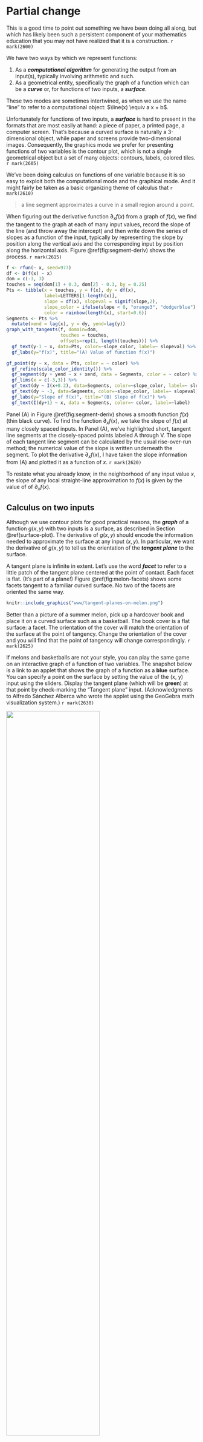 # Partial change

This is a good time to point out something we have been doing all along, but which has likely been such a persistent component of your mathematics education that you may not have realized that it is a construction. `r mark(2600)`

We have two ways by which we represent functions:

1. As a ***computational algorithm*** for generating the output from an input(s), typically involving arithmetic and such. 
2. As a geometrical entity, specifically the graph of a function which can be a ***curve*** or, for functions of two inputs, a ***surface***.

These two modes are sometimes intertwined, as when we use the name "line" to refer to a computational object: $\line(x) \equiv a x + b$.

Unfortunately for functions of two inputs, a ***surface*** is hard to present in the formats that are most easily at hand: a piece of paper, a printed page, a computer screen. That's because a curved surface is naturally a 3-dimensional object, while paper and screens provide two-dimensional images. Consequently, the graphics mode we prefer for presenting functions of two variables is the contour plot, which is not a single geometrical object but a set of many objects: contours, labels, colored tiles.  `r mark(2605)`

We've been doing calculus on functions of one variable because it is so easy to exploit both the computational mode and the graphical mode. And it might fairly be taken as a basic organizing theme of calculus that  `r mark(2610)`

> a line segment approximates a curve in a small region around a point.

When figuring out the derivative function $\partial_x f(x)$ from a graph of $f(x)$, we find the tangent to the graph at each of many input values, record the slope of the line (and throw away the intercept) and then write down the series of slopes as a function of the input, typically by representing the slope by position along the vertical axis and the corresponding input by position along the horizontal axis. Figure \@ref(fig:segment-deriv) shows the process. `r mark(2615)`

```r
f <- rfun(~ x, seed=977)
df <- D(f(x) ~ x)
dom = c(-3, 3)
touches = seq(dom[1] + 0.3, dom[2] - 0.3, by = 0.25)
Pts <- tibble(x = touches, y = f(x), dy = df(x), 
              label=LETTERS[1:length(x)],
              slope = df(x), slopeval = signif(slope,2),
              slope_color = ifelse(slope < 0, "orange3", "dodgerblue"),
              color = rainbow(length(x), start=0.6)) 
Segments <- Pts %>%
  mutate(xend = lag(x), y = dy, yend=lag(y))
graph_with_tangents(f, domain=dom, 
                    touches = touches,
                    offsets=rep(1, length(touches))) %>%
  gf_text(y-1 ~ x, data=Pts, color=~slope_color, label=~ slopeval) %>%
  gf_labs(y="f(x)", title="(A) Value of function f(x)")

gf_point(dy ~ x, data = Pts, color = ~ color) %>%
  gf_refine(scale_color_identity()) %>%
  gf_segment(dy + yend ~ x + xend, data = Segments, color = ~ color) %>%
  gf_lims(x = c(-3,3)) %>%
  gf_text(dy ~ I(x+0.2), data=Segments, color=~slope_color, label=~ slopeval) %>%
  gf_text(dy ~ -3, data=Segments, color=~slope_color, label=~ slopeval) %>%
  gf_labs(y="Slope of f(x)", title="(B) Slope of f(x)") %>%
  gf_text(I(dy+1) ~ x, data = Segments, color=~ color, label=~label)
```

Panel (A) in Figure \@ref(fig:segment-deriv) shows a smooth function $f(x)$ (thin black curve). To find the function $\partial_x f(x)$, we take the slope of $f(x)$ at many closely spaced inputs. In Panel (A), we've highlighted short, tangent line segments at the closely-spaced points labeled A through V. The slope of each tangent line segment can be calculated by the usual rise-over-run method; the numerical value of the slope is written underneath the segment. To plot the derivative $\partial_x f(x)$, I have taken the slope information from (A) and plotted it as a function of $x$. `r mark(2620)`

To restate what you already know, in the neighborhood of any input value $x$, the slope of any local straight-line approximation to $f(x)$ is given by the value of of $\partial_x f(x)$. 

## Calculus on two inputs

Although we use contour plots for good practical reasons, the ***graph*** of a function $g(x,y)$ with two inputs is a surface, as described in Section \@ref(surface-plot). The derivative of $g(x,y)$ should encode the information needed to approximate the surface at any input $(x,y)$. In particular, we want the derivative of $g(x,y)$ to tell us the orientation of the ***tangent plane*** to the surface.

A tangent plane is infinite in extent. Let's use the word ***facet*** to refer to a little patch of the tangent plane centered at the point of contact. Each facet is flat. (It's part of a plane!) Figure \@ref(fig:melon-facets) shows some facets tangent to a familiar curved surface. No two of the facets are oriented the same way.

```r
knitr::include_graphics("www/tangent-planes-on-melon.png")
```

Better than a picture of a summer melon, pick up a hardcover book and place it on a curved surface such as a basketball. The book cover is a flat surface: a facet. The orientation of the cover will match the orientation of the surface at the point of tangency. Change the orientation of the cover and you will find that the point of tangency will change correspondingly.  `r mark(2625)`

If melons and basketballs are not your style, you can play the same game on an interactive graph of a function of two variables. The snapshot below is a link to an applet that shows the graph of a function as a **blue** surface. You can specify a point on the surface by setting the value of the (x, y) input using the sliders. Display the tangent plane (which will be **green**) at that point by check-marking the "Tangent plane" input. (Acknowledgments to Alfredo Sánchez Alberca who wrote the applet using the GeoGebra math visualization system.) `r mark(2630)`

<!--
[![](www/geogebra-tangent-app.png)](https://www.geogebra.org/m/wTh7KKd3){:target="_blank"}
-->

<a href="https://www.geogebra.org/m/wTh7KKd3" target="_blank"><img src="www/geogebra-tangent-app.png" width="70%"></a>

 `r mark(2635)`



For the purposes of computation by eye, a contour graph of a surface can be easier to deal with. Figure \@ref(fig:whole-plot) shows the contour graph of a smoothly varying function. Three points have been labeled A, B, and C.  `r mark(2640)`


```r
g <- rfun(~ x + y, seed=382)
Pts <- tibble::tribble(
  ~ x, ~ y, ~ label,
  -1, 1, "A",
  1.5, 1.2, "B",
  -1.7, -1.7, "C"
)
P <- contour_plot(g(x, y) ~ x + y, domain(x=c(-3,3), y=c(-3,3))) %>%
  gf_text(y ~ x, data = Pts, color="magenta", label=~label) %>%
  gf_refine(coord_fixed())
dx <- D(g(x, y) ~ x)
dy <- D(g(x, y) ~ y)
xA <- -1
yA <- 1
gA <- function(x, y) {g(xA, yA) + dx(xA, yA)*(x-xA) + dy(xA,yA)*(y-yA)}
PA <- contour_plot(gA(x, y) ~ x + y, domain(x=xA + 3*c(-.1, .1), y=yA +3*c(-.1, .1))) %>%
  gf_text(y ~ x, data = Pts %>% filter(label=="A"), label=~label, color="magenta", size=12)%>%
  gf_refine(coord_fixed())
PzA <- contour_plot(g(x, y) ~ x + y, domain(x=xA + 3*c(-.1, .1), y=yA +3*c(-.1, .1))) %>%
  gf_text(y ~ x, data = Pts %>% filter(label=="A"), label=~label, color="magenta", size=12)%>%
  gf_refine(coord_fixed())

xB <- 1.5
yB <- 1.2
gB <- function(x, y) {g(xB, yB) + dx(xB, yB)*(x-xB) + dy(xB,yB)*(y-yB)}
PB<-   contour_plot(gB(x, y) ~ x + y, domain(x=c(xB-.1, xB+.1), y=c(yB-.1, yB+.1))) %>%
  gf_text(y ~ x, data = Pts %>% filter(label=="B"), label=~label, color="magenta", size=12)%>%
  gf_refine(coord_fixed())
PzB <- contour_plot(g(x, y) ~ x + y, domain(x=xB + 1*c(-.1, .1), y=yB +1*c(-.1, .1))) %>%
  gf_text(y ~ x, data = Pts %>% filter(label=="B"), label=~label, color="magenta", size=12)%>%
  gf_refine(coord_fixed())

xC <- -1.7
yC <- -1.7
gC<- function(x, y) {g(xC, yC) + dx(xC, yC)*(x-xC) + dy(xC,yC)*(y-yC)}
PC <- contour_plot(gC(x, y) ~ x + y, domain(x=c(xC-.1, xC+.1), y=c(yC-.1, yC+.1))) %>%
  gf_text(y ~ x, data = Pts %>% filter(label=="C"), label=~label, color="magenta", size=12)%>%
  gf_refine(coord_fixed())
PzC <- contour_plot(g(x, y) ~ x + y, domain(x=xC + 1*c(-.1, .1), y=yC +1*c(-.1, .1))) %>%
  gf_text(y ~ x, data = Pts %>% filter(label=="C"), label=~label, color="magenta", size=12)%>%
  gf_refine(coord_fixed())

```

```r
P
```


Zooming in on each of the marked points presents a simpler picture for each of them, although one that is different for each point. Each zoomed-in plot contains almost parallel, almost evenly spaced contours. If the surface had been exactly planar over the entire zoomed-in domain, the contours would be *exactly* parallel and exactly evenly spaced. We can approach such exact parallelness by zooming in more closely around the labeled point. `r mark(2645)`

```r
PzC
PzA
PzB
```

Just as the function $\line(x) \equiv a x + b$ describes a straight line, the function $\text{plane}(x, y) \equiv a + b x + c y$ describes a plane whose orientation is specified by the value of the parameters $b$ and $c$. (Parameter $a$ is about the vertical location of the plane, not it's orientation.) `r mark(2650)`

In Figure \@ref(fig:facet-plot), the facets tangent to the original surface at A, B, and C are displayed. Comparing Figures \@ref(fig:zoomed-plot) and \@ref(fig:facet-plot) you can see that each facet has the same orientation as the surface; the contours face in the same way. `r mark(2655)`


```r
PC
PA
PB
```

Remember that the point of constructing such facets is to generalize the idea of a derivative from a function of one input $f(x)$ to functions of two or more inputs such as $g(x,y)$. Just as the derivative $\partial_x f(x_0)$ reflects the ***slope*** of the *line* tangent to the graph of $f(x)$ at $x=x_0$, our plan for the "derivative" of $g(x_0,y_0)$ is to represent the ***orientation*** of the facet tangent to the graph of $g(x,y)$  at $(x=x_0, y=y_0)$. The question for us now is what information is needed to specify an orientation. `r mark(2660)`

One clue comes from the formula for a function whose graph is a plane oriented in a particular direction:

$$\text{plane}(x,y) \equiv a + b x + cy$$

::: {.scaffolding  data-latex=""}
To explore the roles of the parameters $b$ and $c$ in setting the orientation of the line, open a `r sandbox_link()`. The scaffolding code generates a particular instance of $\text{plane}(x,y)$ and plots it in two ways: a contour plot and a surface plot. Change the numerical values of $b$ and $c$ and observe how the orientation of the planar surface changes in the graphs. You can also see that the value of $a$ is irrelevant to the orientation of the plane, just as the intercept of a straight-line graph is irrelevant to the slope of that line. `r mark(2665)`

```r
plane <- makeFun(a + b*x + c*y ~ x + y, a = 1, b = -2.5, c = 1.6)
if (knitr::is_html_output()) {
  interactive_plot(plane(x, y) ~ x + y, domain(x=c(-2, 2), y=c(-2, 2)))
} else {
  knitr::include_graphics(normalizePath("www/plane-3d.png"))
}
contour_plot(plane(x, y) ~ x + y, domain(x=c(-2, 2), y=c(-2, 2))) %>%
  gf_refine(coord_fixed())
```
As always it can be difficult to extract quantitative information from a surface plot. For the example here, you can see that the high-point on the surface is when $x$ is most negative and $y$ is most positive. Compare that to the contour plot to verify that that two modes are displaying the same surface. `r mark(2670)`


(Note: The `gf_refine(coord_fixed())` part of the contour-plot command makes numerical intervals on the horizontal and vertical axes have the same length.)
:::

An instructive experience is to pick up a rigid, flat object, for instance a smartphone or hardcover book. Hold the object level with pinched fingers at the mid-point of each of the short ends, as shown in Figure \@ref(fig:hold-book) (left).  `r mark(2675)`

```r
knitr::include_graphics("www/level-book.png")
knitr::include_graphics("www/rotated-book.png")
knitr::include_graphics("www/tipped-book.png")
```
You can tip the object in one direction by raising or lowering one hand. (middle picture) And you can tip the object in the other coordinate direction by rotating the object around the line joining the points grasped by the left and right hands. (right picture) By combining these two motions, you can orient the surface of the object in a wide range of directions.^[In describing the orientation of aircraft and ships, three parameters are used: pitch, roll, and yaw. For a geometrical plane (as opposed to an aircraft or ship, which have distinct front and back ends), yaw isn't applicable.] `r mark(2680)`

The purpose of this lesson is to show that two-numbers are sufficient to dictate the orientation of a plane. In terms of Figure \@ref(fig:hold-book) these are 1) the amount that one hand is raised relative to the other and 2) the angle of rotation around the hand-to-hand axis. `r mark(2685)`

Similarly, in the formula for a plane, the orientation is set by two numbers, $b$ and $c$ in $\text{plane}(x, y) \equiv a + b x + c y$.

How do we find the right $b$ and $c$ for the tangent facet to a function $g(x,y)$ at a specific input $(x_0, y_0)$? Taking slices of $g(x,y)$ provides the answer. In particular, these two slices:
$$\text{slice}_1(x) \equiv g(x, y_0) = a + b\, x + c\, y_0 \\ \text{slice}_2(y) \equiv g(x_0, y) = a + b x_0 + c\, y$$

Look carefully at the formulas for the slices. In $\text{slice}_1(x)$, the value of $y$ is being held constant at $y=y_0$. Similarly, in $\text{slice}_2(y)$ the value of $x$ is held constant at $x=x_0$.  `r mark(2690)`

The parameters $b$ and $c$ can be read out from the derivatives of the respective slices: $b$ is equal to the derivative of the slice$_1$ function with respect to $x$ evaluated at $x=x_0$, while $c$ is the derivative of the slice$_2$ function with respect to $y$ evaluated at $y=y_0$. Or, in the more compact mathematical notation:

$$b = \partial_x \text{slice}_1(x)\left.\strut\right|_{x=x_0} \ \ \text{and}\ \ c=\partial_y \text{slice}_2(y)\left.\strut\right|_{y=y_0}$$
These derivatives of slice functions are called ***partial derivatives***. The word "partial" refers to examining just one input at a time. In the above formulas, the ${\large |}_{x=x_0}$ means to evaluate the derivative at $x=x_0$ and  ${\large |}_{y=y_0}$ means something similar. `r mark(2695)`

You don't need to create the slices explicitly in order to calculate the partial derivatives. 
Simply differentiate $g(x, y)$ with respect to $x$ in order to get parameter $b$ and differentiate $g(x, y)$ with respect to $y$ to get parameter $c$. To demonstrate, we'll make use of the ***sum*** rule:
$$\partial_x g(x, y) = \underbrace{\partial_x a}_{=0} + \underbrace{\partial_x b x}_{=b} + \underbrace{\partial_x cy}_{=0} = b$$
Similarly, $$\partial_y g(x, y) = \underbrace{\partial_y a}_{=0} + \underbrace{\partial_y b x}_{=0} + \underbrace{\partial_y cy}_{=c} = c$$

::: {.takenote  data-latex=""}
Get in the habit of noticing the subscript on the differentiation symbol $\partial$. When taking, for instance, $\partial_y f(x,y,z, \ldots)$, all variables other than $y$ are to be ***held constant***. Some examples: `r mark(2700)`

$$\partial_y 3 x^2 = 0\ \ \text{but}\ \ \ 
\partial_x 3 x^2 = 6x\\
\ \\
\partial_y 2 x^2 y = 2x^2\ \ \text{but}\ \ \
\partial_x 2 x^2 y = 4 x y
$$
:::


## All other things being equal ...

Recall that the derivative of a function of one variable, say, $\partial_x f(x)$ tells you, at each possible value of the input $x$, how much the output will change proportional to a small change in the value of the input. 

Now that we are in the domain of multiple inputs, writing $h$ to stand for "a small change" is not entirely adequate. Instead, we'll write $dx$ for a small change in the $x$ input and $dy$ for a small change in the $y$ input.

With this notation, we write the first-order polynomial approximation to a function of a single input $x$ as $$f(x+dx) = f(x) + \partial_x f(x) \times dx$$
Applying this notation to functions of two inputs, we have:
$$g(x + \color{magenta}{dx}, y) = g(x,y) + \color{magenta}{\partial_x} g(x,y) \times \color{magenta}{dx}\\
\text{and} \\
g(x, y+\color{brown}{dy}) = g(x,y) + \color{brown}{\partial_y} g(x,y) \times \color{brown}{dy}$$

Each of these statements is about *changing one input* while *holding the other input(s) constant*. Or, as the more familiar expression goes, "The effect of changing one input  **all other things being equal** or **all other things held constant**.^[The Latin phrase for this is *ceteris paribus*, often used in economics.] `r mark(2705)`


Everything we've said about differentiation rules applies not just to functions of one input, $f(x)$, but to functions with two or more inputs, $g(x,y)$, $h(x,y,z)$ and so on.  `r mark(2710)`

## Gradient vector

For functions of two inputs, there are two partial derivatives. For functions of three inputs, there are three partial derivatives. We can, of course, collect the partial derivatives into Cartesian coordinate form. This collection is called the ***gradient vector***. `r mark(2715)`

Just as our notation for differences ($\cal D$) and derivatives ($\partial$) involves unusual typography on the letter "D," the notation for the gradient involves such unusual typography although this time on $\Delta$, the Greek version of "D." For the gradient symbol, turn $\Delta$ on its head: $\nabla$. That is,
$$\nabla g(x,y) \equiv \left(\stackrel\strut\strut\delta_x g(x,y), \ \ \delta_y g(x,y)\right)$$

Note that $\nabla g(x,y)$ is a function of both $x$ and $y$, so in general the gradient vector differs from place to place in the function's domain.

The graphics convention for drawing a gradient vector for a particular input, that is, $\nabla g(x_0, y_0)$, puts an arrow with its root at $(x_0, y_0)$, pointing in direction $\nabla g(x_0, y_0)$, as in Figure \@ref(fig:one-grad-arrow). `r mark(2720)`

```r
graw <- rfun( ~ x + y, seed=562)
g <- makeFun(graw(x, y)  ~ x & y)
contour_plot(g(x, y+.2) ~ x + y, domain(x=c(-2,2), y=c(0, 4))) %>%
  gf_text(2 ~ 1, label= ~"(x=1,y=2)", color="orange3", hjust=0, vjust=-0.50) %>%
  gradient_plot(g(x, y) ~ x + y, domain(x=c(1,2), y=c(2, 3)), npts=1, color="orange3", alpha=1) %>%
  gf_refine(coord_fixed())
```

A ***gradient field*** (see Figure \@ref(fig:gradient-field-A)) is the value of the gradient vector at each point in the function's domain. Graphically, in order to prevent over-crowding, the vectors are drawn at discrete points. The lengths of the drawn vectors are set proportional to the numerical length of $\nabla g(x, y)$, so a short vector means the surface is relatively level, a long vector means the surface is relatively steep.  `r mark(2725)`

```r
contour_plot(g(x, y+.2) ~ x + y, domain(x=c(-2,2), y=c(0, 4))) %>%
  gradient_plot(g(x, y) ~ x + y, color="orange3", alpha=1) %>%
  gf_refine(coord_fixed())
```


## Total derivative (optional)

The name "partial derivative" suggests the existence of some kind of derivative that's not just a part, but the whole thing. The ***total derivative*** is such a whole and gratifyingly made up of it's parts, that is, the partial derivatives.

Suppose you are modeling the temperature of some volume of the atmosphere, given as $T(t, x, y, z)$. This merely says that the temperature depends on both time and location, something that is familiar from everyday life.

The partial derivatives have an easy interpretation: $\partial_t T()$ tells how the temperature is changing over time at a given location, perhaps because of the evaporation or condensation of water vapor. $\partial_x T()$ tells how the temperature changes in the $x$ direction, and so on.

The total derivative gives an overall picture of the changes in a parcel of air, which you can thnk of as a tiny balloon-like structure but without the balloon membrane. The temperature inside the "balloon" may change with time (e.g. condensation or evaporation of water), but as the ballon drifts along with the motion of the air (that is, the wind), the evolving location can change the temperature as well. Think of a balloon caught in an updraft: the temperature goes down as the balloon ascends. 

For an imaginary observer located in the balloon, the temperature is changing with time. Part of this change is the instrinsic change measured by $\partial_t T$ but we need to add to that the changes induces by the evolving location of the balloon.  The partial change in temperature due to a change in altitude is $\partial_z T$, but it's important to realize that the coordinates of the location are themselves functions of time: $x(t), y(t), z(t)$. Seeing the function $T()$ for the observer in the balloon as a function of $t$, we have $T(t, x(t), y(t), z(t))$.  This is a function composition: $T()$ composed with each of $x()$, $y()$, and $z()$. Recall in the chain rule $\partial_v f(g(v)) = \partial_v f(g(v)) \partial_v g(v)$ that the derivative of the composed quantity is the product of two derivatives.

Likewise, the total derivative of temperature with respect to the observer riding in the balloon will be add together the parts due to changes in time (holding position constant), x-coordinate (holding time and the other space coordinates constant), and the like. Signifying the total differentiation with a capital $D$, we have
$$D\, T(t) = \partial_t T() + \partial_x T() \cdot\partial_t x + \partial_y T()\cdot \partial_t y + \partial_z T() \cdot\partial_t z$$
Note that $\partial_t x$ is the velocity of the balloon in the x-direction, and similarly for the other coordinate directions. Writing these velocities as $v_x, v_y, v_z$, the total derivative for temperature of a parcel of air embedded in a moving atmosphere is

$$D\ T(t) = \partial_t T + v_x\, \partial_x T + v_y\, \partial_y T + v_z\, \partial_z T$$
Formulations like this, which put the parts of change together into a whole, are often seen in the mathematics of fluid flow as applied in meteorology and oceanology.

<!-- ## Other optimization algorithms

Nelder-Mead, etc.

`rrr insert_calcZ_exercise("XX.XX", "kcblMf", "Exercises/Diff/pony-run-bed.Rmd")`

-->

## Differentials {#differential-skier}

> *A little bit of this, a little bit of that.* --- Stevie Wonder, "The Game of Love"

We have framed calculus in terms of ***functions***: transformations that take one (or more!) quantities as input and return a quantity as output. This was not the original formulation. In this section, we will use the original style in order to demonstrate how you can sometimes skip the step of constructing a function before differentiating to answer a question of the sort: "If this quantity changes by a little bit, how much will another, related quantity change?"

As an example, consider the textbook-style problem of a water skier being pulled along the water by a rope pulled in from the top of a tower of height $H$. The skier is distance $x$ from the tower. As the rope is winched in at a constant rate, does the skier go faster or slower as she approaches the tower.

```r
knitr::include_graphics("www/water-skier.png")
```

In the function style of approach, we can write the position function $x(t)$ with input the length of the rope $L(t)$. Using the diagram, you can see that
$$x(t) = \sqrt{\strut L(t)^2 - H^2}\ .$$

Differentiate both sides with respect to $t$ to get the velocity of the skier: $\partial_t x(t)$ through the chain rule:
$$\underbrace{\partial_t x(t)}_{\partial_t f(g(t))} = \underbrace{\frac{1}{2\sqrt{\strut L(t)^2 - H^2}}}_{\left[ \partial_t f \right](g(t)) } \times \underbrace{\left[2 \partial_t L(t)\right]}_{\partial_t g(t)} = \frac{\partial_t L(t)}{\strut\sqrt{L(t)^2 - H^2}}$$

Now to reformulate the problem without defining a function.

Newton referred to "flowing quantities" or "*fluents*" and to what today is universally called derivatives as "*fluxions*." Newton did not have a notion of ***inputs*** and ***output***.^[The meaning of "output" as "to produce" dates from more than 100 years after Newton's death.]

At about the same time as Newton's inventions, very similar ideas were being given very different names by mathematicians on the European continent. There, an infinitely small change in a quantity was called a "*differential*" and the differential of $x$ was denoted $dx$. 

The first calculus textbook was subtitled, *Of the Calculus of Differentials*, in other words, how to calculate differentials. (See Figure \@ref(fig:calcul-des-differences).) Section I of this 1696 text is entitled, "Where we give the rules of this calculation," those rules being recognizably the same as presented in Chapter \@ref(prod-comp-rules) of this book.



```r
knitr::include_graphics("www/Hopital-part-1.png")
```
Definition I of Section I states, 

> "*We call quantities *variable* that grow or decrease continuously; and to the contrary *constant* quantities are those that remain the same while the others change. ... The infinitely small amount by which a continuous quantity increases or decreases is called the **differential**.*"

The differential is not a derivative. The differential is an ***infinitely small change*** in a quantity and a derivative is a ***rate of change***. The differential of a quantity $x$ is written $dx$ in the textbook.^[A "warning" is given in the textbook that the symbol $d$ will always be used to mark the differential of a variable quantity and that $d$ will never be used to indicate a parameter.]

The point of Section I of de l'Hôpital's textbook is to present the rules by which the differentials of complex quantities can be calculated. You'll recognize the product rule in de l'Hôpital's notation: 

```r
knitr::include_graphics("www/lhopitals-product-rule.png")
```

The Pythagorean theorem relates the various quantities this way: 

$$L^2 = x^2 + H^2$$

The differential of each side of the equation refers to "a little bit" of increase in the quantity on that side of the equation:
$$d(L^2) = d(x^2)\ \ \ \implies\ \ \ 2 L\, dL = 2 x\, dx$$ where we've used one of the "rules" for calculating differentials. This gives us
$$dx = \frac{L}{x} dL$$
Think of this as a recipe for calculating $dx$. If you tell me $L$, $x$, and $dL$ then you can calculate the value of $dx$. For instance, suppose the tower is 52 feet tall and that there is $L=173$ feet of tow-rope extending to the skier. The Pythagorean theorem tells us the skier is $x=165$ feet from the base of the tower.  The rope is, let us suppose, being pulled in at the top of the tower at $dL = 10$ feet per second. How fast is $x$ changing?
$$dx = \frac{173\ \text{ft}}{165\ \text{ft}} \times 10 \text{ft s}^{-2} = 10.05\ \text{ft s}^{-1}$$

We'll return to "a little bit of this" when we explore how to add up little bits to get the whole in Chapter \@ref(accum-symbolic).



## Exercises

`r insert_calcZ_exercise("24.01", "xdkw", "Exercises/Diff/gradient-field-orange.Rmd")`

`r insert_calcZ_exercise("24.02", "9iowVB", "Exercises/Diff/partial-purple.Rmd")`

`r insert_calcZ_exercise("24.04", "qdkw", "Exercises/Diff/partial-tan.Rmd")`

`r insert_calcZ_exercise("24.06", "uekses", "Exercises/Diff/partial-doctor.Rmd")`


`r insert_calcZ_exercise("24.07", "RbuhMy", "Exercises/Diff/child-hide-lamp.Rmd")`

`r insert_calcZ_exercise("24.08", "lkwciw", "Exercises/Diff/gradient-field-blue.Rmd")`


`r insert_calcZ_exercise("24.10", "wkd83", "Exercises/Diff/gradient-field-red.Rmd")`

`r insert_calcZ_exercise("24.12", "tPsfoR", "Exercises/Diff/boy-iron-dish.Rmd")`



`r insert_calcZ_exercise("24.14", "vkdlw", "Exercises/Diff/partial-house.Rmd")`

`r insert_calcZ_exercise("24.16", "72ldw", "Exercises/Diff/spider-blow-lamp.Rmd")`


`r insert_calcZ_exercise("24.18", "oekse", "Exercises/Diff/grass-grows-red.Rmd")`


`r insert_calcZ_exercise("24.20", "ZQlUv4", "Exercises/Diff/shark-bite-sheet.Rmd")`
